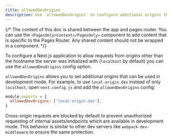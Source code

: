 ```yaml
---
title: allowedDevOrigins
description: Use `allowedDevOrigins` to configure additional origins that can request the dev server.
---
```


{/* The content of this doc is shared between the app and pages router. You can use the `<PagesOnly>Content</PagesOnly>` component to add content that is specific to the Pages Router. Any shared content should not be wrapped in a component. */}

To configure a Next.js application to allow requests from origins other than the hostname the server was initialized with (`localhost` by default) you can use the `allowedDevOrigins` config option.

`allowedDevOrigins` allows you to set additional origins that can be used in development mode. For example, to use `local-origin.dev` instead of only `localhost`, open `next.config.js` and add the `allowedDevOrigins` config:

```js filename="next.config.js"
module.exports = {
  allowedDevOrigins: ['local-origin.dev'],
}
```

Cross-origin requests are blocked by default to prevent unauthorized requesting of internal assets/endpoints which are available in development mode. This behavior is similar to other dev servers like `webpack-dev-middleware` to ensure the same protection.
